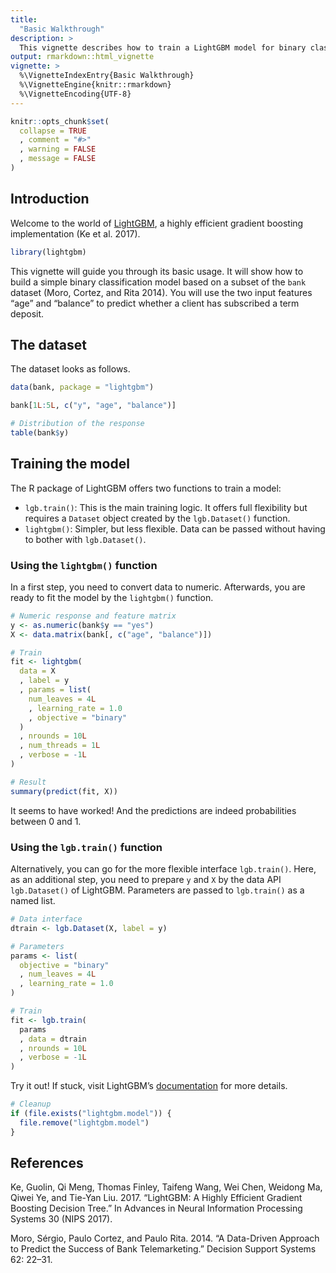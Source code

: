 ```yaml
---
title:
  "Basic Walkthrough"
description: >
  This vignette describes how to train a LightGBM model for binary classification.
output: rmarkdown::html_vignette
vignette: >
  %\VignetteIndexEntry{Basic Walkthrough}
  %\VignetteEngine{knitr::rmarkdown}
  %\VignetteEncoding{UTF-8}
---
```


```r
knitr::opts_chunk$set(
  collapse = TRUE
  , comment = "#>"
  , warning = FALSE
  , message = FALSE
)
```

## Introduction

Welcome to the world of [LightGBM](https://lightgbm.readthedocs.io/en/latest/), a highly efficient gradient boosting implementation (Ke et al. 2017).

```r
library(lightgbm)
```

This vignette will guide you through its basic usage. It will show how to build a simple binary classification model based on a subset of the `bank` dataset (Moro, Cortez, and Rita 2014). You will use the two input features "age" and "balance" to predict whether a client has subscribed a term deposit.

## The dataset

The dataset looks as follows.

```r
data(bank, package = "lightgbm")

bank[1L:5L, c("y", "age", "balance")]

# Distribution of the response
table(bank$y)
```

## Training the model

The R package of LightGBM offers two functions to train a model:

- `lgb.train()`: This is the main training logic. It offers full flexibility but requires a `Dataset` object created by the `lgb.Dataset()` function.
- `lightgbm()`: Simpler, but less flexible. Data can be passed without having to bother with `lgb.Dataset()`.

### Using the `lightgbm()` function

In a first step, you need to convert data to numeric. Afterwards, you are ready to fit the model by the `lightgbm()` function.

```r
# Numeric response and feature matrix
y <- as.numeric(bank$y == "yes")
X <- data.matrix(bank[, c("age", "balance")])

# Train
fit <- lightgbm(
  data = X
  , label = y
  , params = list(
    num_leaves = 4L
    , learning_rate = 1.0
    , objective = "binary"
  )
  , nrounds = 10L
  , num_threads = 1L
  , verbose = -1L
)

# Result
summary(predict(fit, X))
```

It seems to have worked! And the predictions are indeed probabilities between 0 and 1.

### Using the `lgb.train()` function

Alternatively, you can go for the more flexible interface `lgb.train()`. Here, as an additional step, you need to prepare `y` and `X` by the data API `lgb.Dataset()` of LightGBM. Parameters are passed to `lgb.train()` as a named list.

```r
# Data interface
dtrain <- lgb.Dataset(X, label = y)

# Parameters
params <- list(
  objective = "binary"
  , num_leaves = 4L
  , learning_rate = 1.0
)

# Train
fit <- lgb.train(
  params
  , data = dtrain
  , nrounds = 10L
  , verbose = -1L
)
```

Try it out! If stuck, visit LightGBM's [documentation](https://lightgbm.readthedocs.io/en/latest/R/index.html) for more details.

```r
# Cleanup
if (file.exists("lightgbm.model")) {
  file.remove("lightgbm.model")
}
```

## References

Ke, Guolin, Qi Meng, Thomas Finley, Taifeng Wang, Wei Chen, Weidong Ma, Qiwei Ye, and Tie-Yan Liu. 2017. "LightGBM: A Highly Efficient Gradient Boosting Decision Tree." In Advances in Neural Information Processing Systems 30 (NIPS 2017).

Moro, Sérgio, Paulo Cortez, and Paulo Rita. 2014. "A Data-Driven Approach to Predict the Success of Bank Telemarketing." Decision Support Systems 62: 22–31.
